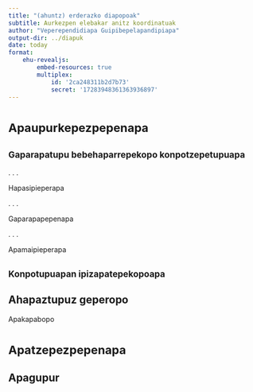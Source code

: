 ```yaml
---
title: "(ahuntz) erderazko diapopoak"
subtitle: Aurkezpen elebakar anitz koordinatuak
author: "Veperependidiapa Guipibepelapandipiapa"
output-dir: ../diapuk
date: today
format: 
    ehu-revealjs:
        embed-resources: true
        multiplex: 
            id: '2ca248311b2d7b73'
            secret: '17283948361363936897'
---
```


# <small>Apaupurkepezpepenapa</small>

## <small>Gaparapatupu bebehaparrepekopo konpotzepetupuapa</small>

. . .

Hapasipieperapa

. . .

Gaparapapepenapa

. . .

Apamaipieperapa

## <small>Konpotupuapan ipizapatepekopoapa</small>

::: {.callout-note}
## Ahapaztupuz geperopo
Apakapabopo
:::

# <small>Apatzepezpepenapa</small>

## Apagupur